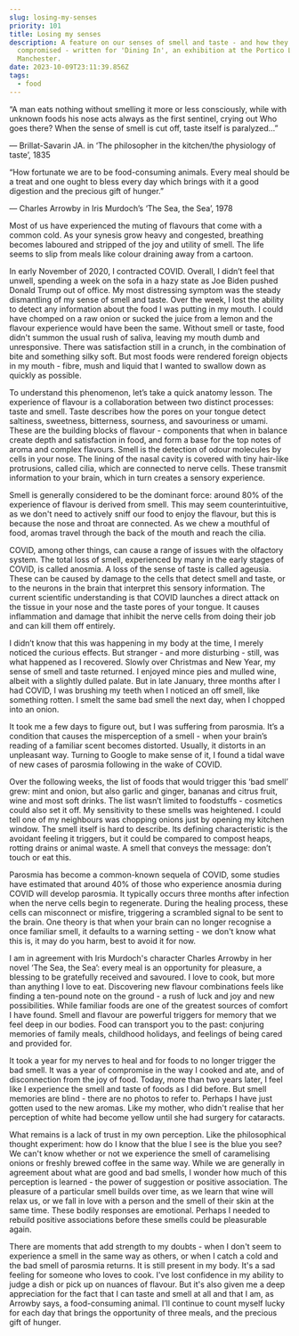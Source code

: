 ```yaml
---
slug: losing-my-senses
priority: 101
title: Losing my senses
description: A feature on our senses of smell and taste - and how they can be
  compromised - written for 'Dining In', an exhibition at the Portico Library in
  Manchester.
date: 2023-10-09T23:11:39.856Z
tags:
  - food
---
```

“A man eats nothing without smelling it more or less consciously, while with unknown foods his nose acts always as the first sentinel, crying out Who goes there? When the sense of smell is cut off, taste itself is paralyzed...”

― Brillat-Savarin JA. in ‘The philosopher in the kitchen/the physiology of taste’, 1835

“How fortunate we are to be food-consuming animals. Every meal should be a treat and one ought to bless every day which brings with it a good digestion and the precious gift of hunger.”

― Charles Arrowby in Iris Murdoch’s ‘The Sea, the Sea’, 1978

Most of us have experienced the muting of flavours that come with a common cold. As your synesis grow heavy and congested, breathing becomes laboured and stripped of the joy and utility of smell. The life seems to slip from meals like colour draining away from a cartoon.

In early November of 2020, I contracted COVID. Overall, I didn’t feel that unwell, spending a week on the sofa in a hazy state as Joe Biden pushed Donald Trump out of office. My most distressing symptom was the steady dismantling of my sense of smell and taste. Over the week, I lost the ability to detect any information about the food I was putting in my mouth. I could have chomped on a raw onion or sucked the juice from a lemon and the flavour experience would have been the same. Without smell or taste, food didn't summon the usual rush of saliva, leaving my mouth dumb and unresponsive. There was satisfaction still in a crunch, in the combination of bite and something silky soft. But most foods were rendered foreign objects in my mouth - fibre, mush and liquid that I wanted to swallow down as quickly as possible.

To understand this phenomenon, let’s take a quick anatomy lesson. The experience of flavour is a collaboration between two distinct processes: taste and smell. Taste describes how the pores on your tongue detect saltiness, sweetness, bitterness, sourness, and savouriness or umami. These are the building blocks of flavour - components that when in balance create depth and satisfaction in food, and form a base for the top notes of aroma and complex flavours. Smell is the detection of odour molecules by cells in your nose. The lining of the nasal cavity is covered with tiny hair-like protrusions, called cilia, which are connected to nerve cells. These transmit information to your brain, which in turn creates a sensory experience.

Smell is generally considered to be the dominant force: around 80% of the experience of flavour is derived from smell. This may seem counterintuitive, as we don't need to actively sniff our food to enjoy the flavour, but this is because the nose and throat are connected. As we chew a mouthful of food, aromas travel through the back of the mouth and reach the cilia.

COVID, among other things, can cause a range of issues with the olfactory system. The total loss of smell, experienced by many in the early stages of COVID, is called anosmia. A loss of the sense of taste is called ageusia. These can be caused by damage to the cells that detect smell and taste, or to the neurons in the brain that interpret this sensory information. The current scientific understanding is that COVID launches a direct attack on the tissue in your nose and the taste pores of your tongue. It causes inflammation and damage that inhibit the nerve cells from doing their job and can kill them off entirely. 

I didn’t know that this was happening in my body at the time, I merely noticed the curious effects. But stranger - and more disturbing - still, was what happened as I recovered. Slowly over Christmas and New Year, my sense of smell and taste returned. I enjoyed mince pies and mulled wine, albeit with a slightly dulled palate. But in late January, three months after I had COVID, I was brushing my teeth when I noticed an off smell, like something rotten. I smelt the same bad smell the next day, when I chopped into an onion.

It took me a few days to figure out, but I was suffering from parosmia. It’s a condition that causes the misperception of a smell - when your brain’s reading of a familiar scent becomes distorted. Usually, it distorts in an unpleasant way. Turning to Google to make sense of it, I found a tidal wave of new cases of parosmia following in the wake of COVID. 

Over the following weeks, the list of foods that would trigger this ‘bad smell’ grew: mint and onion, but also garlic and ginger, bananas and citrus fruit, wine and most soft drinks. The list wasn’t limited to foodstuffs - cosmetics could also set it off. My sensitivity to these smells was heightened. I could tell one of my neighbours was chopping onions just by opening my kitchen window. The smell itself is hard to describe. Its defining characteristic is the avoidant feeling it triggers, but it could be compared to compost heaps, rotting drains or animal waste. A smell that conveys the message: don’t touch or eat this.

Parosmia has become a common-known sequela of COVID, some studies have estimated that around 40% of those who experience anosmia during COVID will develop parosmia. It typically occurs three months after infection when the nerve cells begin to regenerate. During the healing process, these cells can misconnect or misfire, triggering a scrambled signal to be sent to the brain. One theory is that when your brain can no longer recognise a once familiar smell, it defaults to a warning setting - we don't know what this is, it may do you harm, best to avoid it for now.

I am in agreement with Iris Murdoch's character Charles Arrowby in her novel ‘The Sea, the Sea’: every meal is an opportunity for pleasure, a blessing to be gratefully received and savoured. I love to cook, but more than anything I love to eat. Discovering new flavour combinations feels like finding a ten-pound note on the ground - a rush of luck and joy and new possibilities. While familiar foods are one of the greatest sources of comfort I have found. Smell and flavour are powerful triggers for memory that we feel deep in our bodies. Food can transport you to the past: conjuring memories of family meals, childhood holidays, and feelings of being cared and provided for. 

It took a year for my nerves to heal and for foods to no longer trigger the bad smell. It was a year of compromise in the way I cooked and ate, and of disconnection from the joy of food. Today, more than two years later, I feel like I experience the smell and taste of foods as I did before. But smell memories are blind - there are no photos to refer to. Perhaps I have just gotten used to the new aromas. Like my mother, who didn't realise that her perception of white had become yellow until she had surgery for cataracts.

What remains is a lack of trust in my own perception. Like the philosophical thought experiment: how do I know that the blue I see is the blue you see? We can't know whether or not we experience the smell of caramelising onions or freshly brewed coffee in the same way. While we are generally in agreement about what are good and bad smells, I wonder how much of this perception is learned - the power of suggestion or positive association. The pleasure of a particular smell builds over time, as we learn that wine will relax us, or we fall in love with a person and the smell of their skin at the same time. These bodily responses are emotional. Perhaps I needed to rebuild positive associations before these smells could be pleasurable again. 

There are moments that add strength to my doubts - when I don't seem to experience a smell in the same way as others, or when I catch a cold and the bad smell of parosmia returns. It is still present in my body. It's a sad feeling for someone who loves to cook. I've lost confidence in my ability to judge a dish or pick up on nuances of flavour. But it's also given me a deep appreciation for the fact that I can taste and smell at all and that I am, as Arrowby says, a food-consuming animal. I’ll continue to count myself lucky for each day that brings the opportunity of three meals, and the precious gift of hunger.